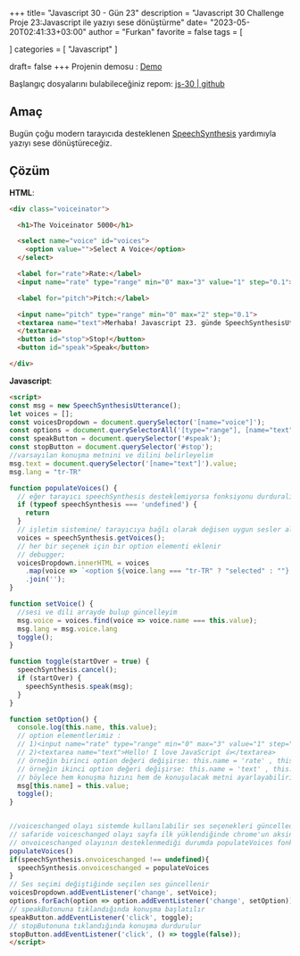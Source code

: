 +++
title= "Javascript 30 - Gün 23"
description = "Javascript 30 Challenge Proje 23:Javascript ile yazıyı sese dönüştürme"
date= "2023-05-20T02:41:33+03:00"
author = "Furkan"
favorite = false
tags = [

]
categories = [
"Javascript"
]

draft= false
+++
Projenin demosu : [Demo](https://elbaley.github.io/js-30/23/index-solution.html)

Başlangıç dosyalarını bulabileceğiniz repom: [js-30 | github](https://github.com/elbaley/js-30)

## Amaç
Bugün çoğu modern tarayıcıda desteklenen [SpeechSynthesis](https://developer.mozilla.org/en-US/docs/Web/API/SpeechSynthesis) yardımıyla yazıyı sese dönüştüreceğiz. 

## Çözüm
**HTML**:

```html
<div class="voiceinator">

  <h1>The Voiceinator 5000</h1>

  <select name="voice" id="voices">
    <option value="">Select A Voice</option>
  </select>

  <label for="rate">Rate:</label>
  <input name="rate" type="range" min="0" max="3" value="1" step="0.1">

  <label for="pitch">Pitch:</label>

  <input name="pitch" type="range" min="0" max="2" step="0.1">
  <textarea name="text">Merhaba! Javascript 23. günde SpeechSynthesisUtterance API kullanarak yazıyı sese çeviriyoruz!
  </textarea>
  <button id="stop">Stop!</button>
  <button id="speak">Speak</button>

</div>
```

**Javascript**:
```html
<script>
const msg = new SpeechSynthesisUtterance();
let voices = [];
const voicesDropdown = document.querySelector('[name="voice"]');
const options = document.querySelectorAll('[type="range"], [name="text"]');
const speakButton = document.querySelector('#speak');
const stopButton = document.querySelector('#stop');
//varsayılan konuşma metnini ve dilini belirleyelim
msg.text = document.querySelector('[name="text"]').value;
msg.lang = "tr-TR"

function populateVoices() {
  // eğer tarayıcı speechSynthesis desteklemiyorsa fonksiyonu durduralım
  if (typeof speechSynthesis === 'undefined') {
    return
  }
  // işletim sistemine/ tarayıcıya bağlı olarak değisen uygun sesler alınır
  voices = speechSynthesis.getVoices();
  // her bir seçenek için bir option elementi eklenir
  // debugger;
  voicesDropdown.innerHTML = voices
    .map(voice => `<option ${voice.lang === "tr-TR" ? "selected" : ""}  value="${voice.name}">${voice.lang} (${voice.name})</option>`)
    .join('');
}

function setVoice() {
  //sesi ve dili arrayde bulup güncelleyim
  msg.voice = voices.find(voice => voice.name === this.value);
  msg.lang = msg.voice.lang
  toggle();
}

function toggle(startOver = true) {
  speechSynthesis.cancel();
  if (startOver) {
    speechSynthesis.speak(msg);
  }
}

function setOption() {
  console.log(this.name, this.value);
  // option elementlerimiz :
  // 1)<input name="rate" type="range" min="0" max="3" value="1" step="0.1">
  // 2)<textarea name="text">Hello! I love JavaScript 👍</textarea>
  // örneğin birinci option değeri değişirse: this.name = 'rate' , this.value =1.5 
  // örneğin ikinci option değeri değişirse: this.name = 'text' , this.value ='yazı' olur
  // böylece hem konuşma hızını hem de konuşulacak metni ayarlayabiliriz
  msg[this.name] = this.value;
  toggle();
}


//voiceschanged olayı sistemde kullanılabilir ses seçenekleri güncellediğinde tetiklenir
// safaride voiceschanged olayı sayfa ilk yüklendiğinde chrome'un aksine tetiklenmediği için
// onvoiceschanged olayının desteklenmediği durumda populateVoices fonksiyonunu manuel olarak çağıralim
populateVoices()
if(speechSynthesis.onvoiceschanged !== undefined){
  speechSynthesis.onvoiceschanged = populateVoices
}
// Ses seçimi değiştiğinde seçilen ses güncellenir
voicesDropdown.addEventListener('change', setVoice);
options.forEach(option => option.addEventListener('change', setOption));
// speakButonuna tıklandığında konuşma başlatılır
speakButton.addEventListener('click', toggle);
// stopButonuna tıklandığında konuşma durdurulur
stopButton.addEventListener('click', () => toggle(false));
</script>
```
